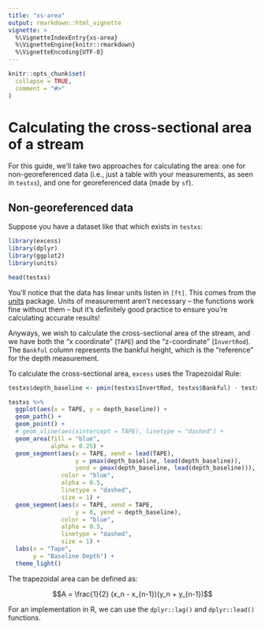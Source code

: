 ```yaml
---
title: "xs-area"
output: rmarkdown::html_vignette
vignette: >
  %\VignetteIndexEntry{xs-area}
  %\VignetteEngine{knitr::rmarkdown}
  %\VignetteEncoding{UTF-8}
---
```


```r
knitr::opts_chunk$set(
  collapse = TRUE,
  comment = "#>"
)
```

# Calculating the cross-sectional area of a stream

For this guide, we'll take two approaches for calculating the area: one for non-georeferenced data (i.e., just a table with your measurements, as seen in `testxs`), and one for georeferenced data (made by `sf`).


## Non-georeferenced data

Suppose you have a dataset like that which exists in `testxs`:

```r
library(excess)
library(dplyr)
library(ggplot2)
library(units)
```

```r
head(testxs)
```
You'll notice that the data has linear units listen in `[ft]`. This comes from the [units](https://cran.r-project.org/web/packages/units/index.html) package. Units of measurement aren't necessary -- the functions work fine without them -- but it's definitely good practice to ensure you're calculating accurate results!

Anyways, we wish to calculate the cross-sectional area of the stream, and we have both the "x coordinate" (`TAPE`) and the "z-coordinate" (`InvertRod`). The `Bankful` column represents the bankful height, which is the "reference" for the depth measurement.

To calculate the cross-sectional area, `excess` uses the Trapezoidal Rule:


```r
testxs$depth_baseline <- pmin(testxs$InvertRod, testxs$Bankful) - testxs$Bankful

testxs %>% 
  ggplot(aes(x = TAPE, y = depth_baseline)) + 
  geom_path() + 
  geom_point() + 
  # geom_vline(aes(xintercept = TAPE), linetype = "dashed") + 
  geom_area(fill = "blue",
            alpha = 0.25) + 
  geom_segment(aes(x = TAPE, xend = lead(TAPE), 
                   y = pmax(depth_baseline, lead(depth_baseline)), 
                   yend = pmax(depth_baseline, lead(depth_baseline))),
               color = "blue",
               alpha = 0.5,
               linetype = "dashed",
               size = 1) + 
  geom_segment(aes(x = TAPE, xend = TAPE,
                   y = 0, yend = depth_baseline),
               color = "blue",
               alpha = 0.5,
               linetype = "dashed",
               size = 1) + 
  labs(x = "Tape",
       y = "Baseline Depth") + 
  theme_light()

```


The trapezoidal area can be defined as:

$$A = \frac{1}{2} (x_n - x_{n-1})(y_n + y_{n-1})$$

For an implementation in R, we can use the `dplyr::lag()` and `dplyr::lead()` functions. 


